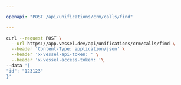 ```yaml
---

openapi: "POST /api/unifications/crm/calls/find"

---
```


  <RequestExample>
  
  ```bash Request
  curl --request POST \
    --url https://app.vessel.dev/api/unifications/crm/calls/find \
    --header 'Content-Type: application/json' \
    --header 'x-vessel-api-token: ' \
    --header 'x-vessel-access-token: '\ 
  --data '{
  "id": "123123"
}'
  ```
  
  </RequestExample>
  
  

